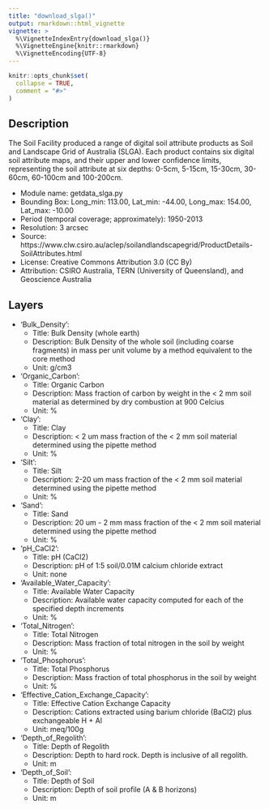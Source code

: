 ```yaml
---
title: "download_slga()"
output: rmarkdown::html_vignette
vignette: >
  %\VignetteIndexEntry{download_slga()}
  %\VignetteEngine{knitr::rmarkdown}
  %\VignetteEncoding{UTF-8}
---
```


```r
knitr::opts_chunk$set(
  collapse = TRUE,
  comment = "#>"
)
```

## Description

The Soil Facility produced a range of digital soil attribute products as Soil and Landscape Grid of Australia (SLGA). Each product contains six digital soil attribute maps, and their upper and lower confidence limits, representing the soil attribute at six depths: 0-5cm, 5-15cm, 15-30cm, 30-60cm, 60-100cm and 100-200cm. 

- Module name: getdata_slga.py
- Bounding Box: Long_min: 113.00, Lat_min: -44.00, Long_max: 154.00, Lat_max: -10.00
- Period (temporal coverage; approximately): 1950-2013
- Resolution: 3 arcsec
- Source: https://www.clw.csiro.au/aclep/soilandlandscapegrid/ProductDetails-SoilAttributes.html
- License: Creative Commons Attribution 3.0 (CC By)
- Attribution: CSIRO Australia, TERN (University of Queensland), and Geoscience Australia

## Layers

- 'Bulk_Density':
   - Title: Bulk Density (whole earth)
   - Description: Bulk Density of the whole soil (including coarse fragments) in mass per unit volume by a method equivalent to the core method
   - Unit: g/cm3
- 'Organic_Carbon':
   - Title: Organic Carbon
   - Description: Mass fraction of carbon by weight in the < 2 mm soil material as determined by dry combustion at 900 Celcius
   - Unit: %
- 'Clay':
   - Title: Clay
   - Description: < 2 um mass fraction of the < 2 mm soil material determined using the pipette method
   - Unit: %
- 'Silt':
   - Title: Silt
   - Description: 2-20 um mass fraction of the < 2 mm soil material determined using the pipette method
   - Unit: %
- 'Sand':
   - Title: Sand
   - Description: 20 um - 2 mm mass fraction of the < 2 mm soil material determined using the pipette method
   - Unit: %
- 'pH_CaCl2':
   - Title: pH (CaCl2)
   - Description: pH of 1:5 soil/0.01M calcium chloride extract
   - Unit: none
- 'Available_Water_Capacity':
   - Title: Available Water Capacity
   - Description: Available water capacity computed for each of the specified depth increments
   - Unit: %
- 'Total_Nitrogen':
   - Title: Total Nitrogen
   - Description: Mass fraction of total nitrogen in the soil by weight
   - Unit: %
- 'Total_Phosphorus':
   - Title: Total Phosphorus
   - Description: Mass fraction of total phosphorus in the soil by weight
   - Unit: %
- 'Effective_Cation_Exchange_Capacity':
   - Title: Effective Cation Exchange Capacity
   - Description: Cations extracted using barium chloride (BaCl2) plus exchangeable H + Al
   - Unit: meq/100g
- 'Depth_of_Regolith':
   - Title: Depth of Regolith
   - Description: Depth to hard rock. Depth is inclusive of all regolith.
   - Unit: m
- 'Depth_of_Soil':
   - Title: Depth of Soil
   - Description: Depth of soil profile (A & B horizons)
   - Unit: m

